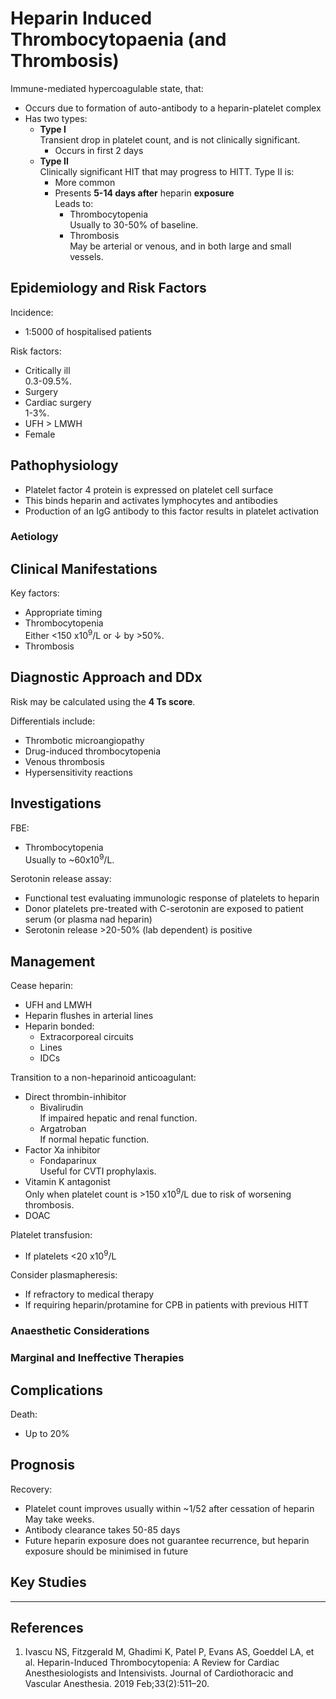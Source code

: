 # Heparin Induced Thrombocytopaenia (and Thrombosis)


Immune-mediated hypercoagulable state, that:

* Occurs due to formation of auto-antibody to a heparin-platelet complex
* Has two types:
	* **Type I**\
	Transient drop in platelet count, and is not clinically significant.
		* Occurs in first 2 days
	* **Type II**\
	Clinically significant HIT that may progress to HITT. Type II is:
		* More common
		* Presents **5-14 days after** heparin **exposure**\
		Leads to:
			* Thrombocytopenia\
			Usually to 30-50% of baseline.
			* Thrombosis\
			May be arterial or venous, and in both large and small vessels.


## Epidemiology and Risk Factors

Incidence:

* 1:5000 of hospitalised patients \


Risk factors:

* Critically ill\
0.3-09.5%.
* Surgery
* Cardiac surgery\
1-3%.
* UFH > LMWH
* Female


## Pathophysiology

* Platelet factor 4 protein is expressed on platelet cell surface
* This binds heparin and activates lymphocytes and antibodies
* Production of an IgG antibody to this factor results in platelet activation

### Aetiology

## Clinical Manifestations

Key factors:

* Appropriate timing
* Thrombocytopenia\
Either <150 x10^9^/L or ↓ by >50%.
* Thrombosis



## Diagnostic Approach and DDx

Risk may be calculated using the **4 Ts score**.

Differentials include:

* Thrombotic microangiopathy
* Drug-induced thrombocytopenia
* Venous thrombosis
* Hypersensitivity reactions

## Investigations

FBE:

* Thrombocytopenia\
Usually to ~60x10^9^/L.


Serotonin release assay:

* Functional test evaluating immunologic response of platelets to heparin
* Donor platelets pre-treated with C-serotonin are exposed to patient serum (or plasma nad heparin)
* Serotonin release >20-50% (lab dependent) is positive

## Management

Cease heparin:

* UFH and LMWH
* Heparin flushes in arterial lines
* Heparin bonded:
	* Extracorporeal circuits
	* Lines
	* IDCs

Transition to a non-heparinoid anticoagulant:

* Direct thrombin-inhibitor
	* Bivalirudin\
	If impaired hepatic and renal function.
	* Argatroban\
	If normal hepatic function.
* Factor Xa inhibitor\
	* Fondaparinux\
	Useful for CVTI prophylaxis.
* Vitamin K antagonist\
Only when platelet count is >150 x10^9^/L due to risk of worsening thrombosis.
* DOAC


Platelet transfusion:

* If platelets <20 x10^9^/L


Consider plasmapheresis:

* If refractory to medical therapy
* If requiring heparin/protamine for CPB in patients with previous HITT

### Anaesthetic Considerations

### Marginal and Ineffective Therapies

## Complications

Death:

* Up to 20%

## Prognosis

Recovery:

* Platelet count improves usually within ~1/52 after cessation of heparin\
May take weeks.
* Antibody clearance takes 50-85 days
* Future heparin exposure does not guarantee recurrence, but heparin exposure should be minimised in future


## Key Studies


---

## References

1. Ivascu NS, Fitzgerald M, Ghadimi K, Patel P, Evans AS, Goeddel LA, et al. Heparin-Induced Thrombocytopenia: A Review for Cardiac Anesthesiologists and Intensivists. Journal of Cardiothoracic and Vascular Anesthesia. 2019 Feb;33(2):511–20. 
